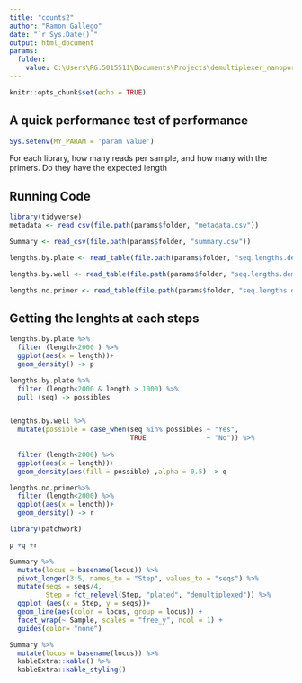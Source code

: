 ```yaml
---
title: "counts2"
author: "Ramon Gallego"
date: "`r Sys.Date()`"
output: html_document
params: 
  folder:
    value: C:\Users\RG.5015511\Documents\Projects\demultiplexer_nanopore\test_demult\demultiplexed_20220818_1229
---
```


```r
knitr::opts_chunk$set(echo = TRUE)
```

## A quick performance test of performance

```r
Sys.setenv(MY_PARAM = 'param value')
```


For each library, how many reads per sample, and how many with the primers. Do they have the expected length

## Running Code



```r

library(tidyverse)
metadata <- read_csv(file.path(params$folder, "metadata.csv"))

Summary <- read_csv(file.path(params$folder, "summary.csv"))

lengths.by.plate <- read_table(file.path(params$folder, "seq.lengths.demult.by.plate.txt"), col_names = c("seq", "length","file"))

lengths.by.well <- read_table(file.path(params$folder, "seq.lengths.demult.by.well.txt"), col_names = c("seq", "length","file"))

lengths.no.primer <- read_table(file.path(params$folder, "seq.lengths.demult.primer.removed.txt"), col_names = c("seq", "length","file"))
```

## Getting the lenghts at each steps




```r
lengths.by.plate %>% 
  filter (length<2000 ) %>% 
  ggplot(aes(x = length))+
  geom_density() -> p

lengths.by.plate %>% 
  filter (length<2000 & length > 1000) %>% 
  pull (seq) -> possibles


lengths.by.well %>% 
  mutate(possible = case_when(seq %in% possibles ~ "Yes",
                              TRUE               ~ "No")) %>% 
  
  filter (length<2000) %>% 
  ggplot(aes(x = length))+
  geom_density(aes(fill = possible) ,alpha = 0.5) -> q

lengths.no.primer%>% 
  filter (length<2000) %>% 
  ggplot(aes(x = length))+
  geom_density() -> r

library(patchwork)

p +q +r
```
```r
Summary %>% 
  mutate(locus = basename(locus)) %>% 
  pivot_longer(3:5, names_to = "Step", values_to = "seqs") %>% 
  mutate(seqs = seqs/4,
         Step = fct_relevel(Step, "plated", "demultiplexed")) %>% 
  ggplot (aes(x = Step, y = seqs))+
  geom_line(aes(color = locus, group = locus)) +
  facet_wrap(~ Sample, scales = "free_y", ncol = 1) +
  guides(color= "none")
```

```r
Summary %>% 
  mutate(locus = basename(locus)) %>% 
  kableExtra::kable() %>% 
  kableExtra::kable_styling()
```

